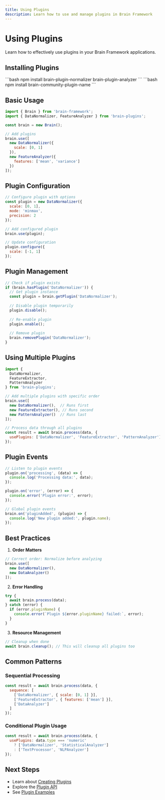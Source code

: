 ```yaml
---
title: Using Plugins
description: Learn how to use and manage plugins in Brain Framework
---
```



# Using Plugins

Learn how to effectively use plugins in your Brain Framework applications.

## Installing Plugins

<Tabs>
  <TabItem label="Official Plugins">
    ```bash
    npm install brain-plugin-normalizer brain-plugin-analyzer
    ```
  </TabItem>
  <TabItem label="Community Plugins">
    ```bash
    npm install brain-community-plugin-name
    ```
  </TabItem>
</Tabs>

## Basic Usage

```javascript
import { Brain } from 'brain-framework';
import { DataNormalizer, FeatureAnalyzer } from 'brain-plugins';

const brain = new Brain();

// Add plugins
brain.use([
  new DataNormalizer({
    scale: [0, 1]
  }),
  new FeatureAnalyzer({
    features: ['mean', 'variance']
  })
]);
```

## Plugin Configuration

```javascript
// Configure plugin with options
const plugin = new DataNormalizer({
  scale: [0, 1],
  mode: 'minmax',
  precision: 2
});

// Add configured plugin
brain.use(plugin);

// Update configuration
plugin.configure({
  scale: [-1, 1]
});
```

## Plugin Management

```javascript
// Check if plugin exists
if (brain.hasPlugin('DataNormalizer')) {
  // Get plugin instance
  const plugin = brain.getPlugin('DataNormalizer');
  
  // Disable plugin temporarily
  plugin.disable();
  
  // Re-enable plugin
  plugin.enable();
  
  // Remove plugin
  brain.removePlugin('DataNormalizer');
}
```

## Using Multiple Plugins

```javascript
import { 
  DataNormalizer, 
  FeatureExtractor,
  PatternAnalyzer 
} from 'brain-plugins';

// Add multiple plugins with specific order
brain.use([
  new DataNormalizer(),  // Runs first
  new FeatureExtractor(), // Runs second
  new PatternAnalyzer()  // Runs last
]);

// Process data through all plugins
const result = await brain.process(data, {
  usePlugins: ['DataNormalizer', 'FeatureExtractor', 'PatternAnalyzer']
});
```

## Plugin Events

```javascript
// Listen to plugin events
plugin.on('processing', (data) => {
  console.log('Processing data:', data);
});

plugin.on('error', (error) => {
  console.error('Plugin error:', error);
});

// Global plugin events
brain.on('pluginAdded', (plugin) => {
  console.log('New plugin added:', plugin.name);
});
```

## Best Practices

1. **Order Matters**
```javascript
// Correct order: Normalize before analyzing
brain.use([
  new DataNormalizer(),
  new DataAnalyzer()
]);
```

2. **Error Handling**
```javascript
try {
  await brain.process(data);
} catch (error) {
  if (error.pluginName) {
    console.error(`Plugin ${error.pluginName} failed:`, error);
  }
}
```

3. **Resource Management**
```javascript
// Cleanup when done
await brain.cleanup(); // This will cleanup all plugins too
```

## Common Patterns

### Sequential Processing
```javascript
const result = await brain.process(data, {
  sequence: [
    ['DataNormalizer', { scale: [0, 1] }],
    ['FeatureExtractor', { features: ['mean'] }],
    ['DataAnalyzer']
  ]
});
```

### Conditional Plugin Usage
```javascript
const result = await brain.process(data, {
  usePlugins: data.type === 'numeric' 
    ? ['DataNormalizer', 'StatisticalAnalyzer']
    : ['TextProcessor', 'NLPAnalyzer']
});
```

## Next Steps

- Learn about [Creating Plugins](/plugins/creating-plugins)
- Explore the [Plugin API](/plugins/api)
- See [Plugin Examples](/examples/plugins)